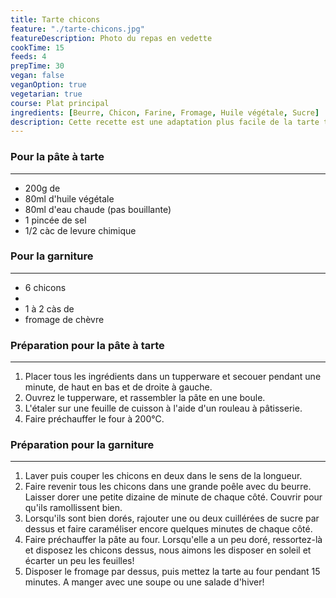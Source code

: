 ```yaml
---
title: Tarte chicons
feature: "./tarte-chicons.jpg"
featureDescription: Photo du repas en vedette
cookTime: 15
feeds: 4
prepTime: 30
vegan: false
veganOption: true
vegetarian: true
course: Plat principal
ingredients: [Beurre, Chicon, Farine, Fromage, Huile végétale, Sucre]
description: Cette recette est une adaptation plus facile de la tarte tatin aux chicons. Le sucre adoucit l'amertume du chicon, et le fromage peut être ajouté par gourmandise ou retiré pour faire une recette végane!
---
```


<Ingredients>

### Pour la pâte à tarte

---

- 200g de <Ing id="farine"/>
- 80ml <Ing id="huile vegetale">d'huile végétale</Ing>
- 80ml d'eau chaude (pas bouillante)
- 1 pincée de sel
- 1/2 càc de levure chimique

### Pour la garniture

---

- 6 <Ing id="chicon">chicons</Ing>
- <Ing id="beurre"/>
- 1 à 2 càs de <Ing id="sucre"/>
- <Ing id="fromage">fromage de chèvre</Ing>

</Ingredients>


### Préparation pour la pâte à tarte

---

1. Placer tous les ingrédients dans un tupperware et secouer pendant une minute, de haut en bas et de droite à gauche.
2. Ouvrez le tupperware, et rassembler la pâte en une boule.
3. L'étaler sur une feuille de cuisson à l'aide d'un rouleau à pâtisserie.
4. Faire préchauffer le four à 200°C.

### Préparation pour la garniture

---

1. Laver puis couper les chicons en deux dans le sens de la longueur.
2. Faire revenir tous les chicons dans une grande poêle avec du beurre. Laisser dorer une petite dizaine de minute de chaque côté. Couvrir pour qu'ils ramollissent bien.
3. Lorsqu'ils sont bien dorés, rajouter une ou deux cuillérées de sucre par dessus et faire caraméliser encore quelques minutes de chaque côté.
4. Faire préchauffer la pâte au four. Lorsqu'elle a un peu doré, ressortez-là et disposez les chicons dessus, nous aimons les disposer en soleil et écarter un peu les feuilles!
5. Disposer le fromage par dessus, puis mettez la tarte au four pendant 15 minutes. A manger avec une soupe ou une salade d'hiver!
